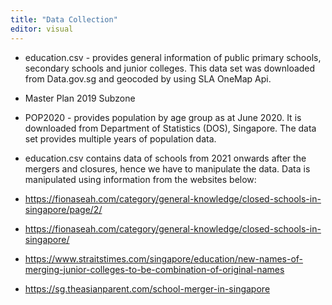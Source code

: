 ```yaml
---
title: "Data Collection"
editor: visual
---
```


-   education.csv - provides general information of public primary schools, secondary schools and junior colleges. This data set was downloaded from Data.gov.sg and geocoded by using SLA OneMap Api.

-   Master Plan 2019 Subzone

-   POP2020 - provides population by age group as at June 2020. It is downloaded from Department of Statistics (DOS), Singapore. The data set provides multiple years of population data. 

-   education.csv contains data of schools from 2021 onwards after the mergers and closures, hence we have to manipulate the data. Data is manipulated using information from the websites below:\

-   <https://fionaseah.com/category/general-knowledge/closed-schools-in-singapore/page/2/> 

-   <https://fionaseah.com/category/general-knowledge/closed-schools-in-singapore/> 

-   <https://www.straitstimes.com/singapore/education/new-names-of-merging-junior-colleges-to-be-combination-of-original-names>

-   <https://sg.theasianparent.com/school-merger-in-singapore>
